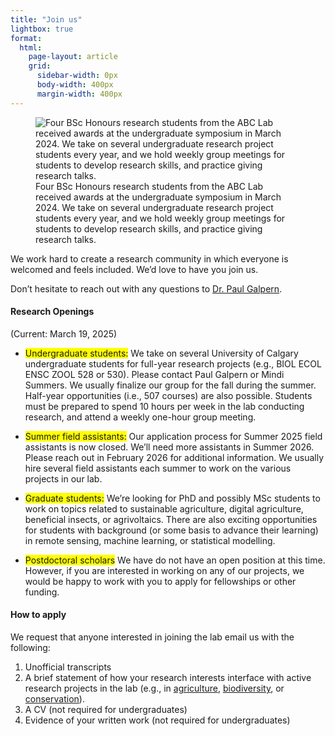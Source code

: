 ```yaml
---
title: "Join us"
lightbox: true
format:
  html:
    page-layout: article
    grid:
      sidebar-width: 0px
      body-width: 400px
      margin-width: 400px
---
```

::: {.column-margin}
![Four BSc Honours research students from the ABC Lab received awards at the undergraduate symposium in March 2024. We take on several undergraduate research project students every year, and we hold weekly group meetings for students to develop research skills, and practice giving research talks.](images/fig-undergrad-research.jpg)
:::

We work hard to create a research community in which everyone is welcomed and feels included.  We'd love to have you join us.

Don't hesitate to reach out with any questions to [Dr. Paul Galpern](pgalpern.qmd).


#### Research Openings
(Current: March 19, 2025)

* [Undergraduate students:]{style="background-color: #FFFF00;"} We take on several University of Calgary undergraduate students for full-year research projects (e.g., BIOL ECOL ENSC ZOOL 528 or 530). Please contact Paul Galpern or Mindi Summers. We usually finalize our group for the fall during the summer.  Half-year opportunities (i.e., 507 courses) are also possible. Students must be prepared to spend 10 hours per week in the lab conducting research, and attend a weekly one-hour group meeting.

* [Summer field assistants:]{style="background-color: #FFFF00;"} Our application process for Summer 2025 field assistants is now closed. We'll need more assistants in Summer 2026. Please reach out in February 2026 for additional information.  We usually hire several field assistants each summer to work on the various projects in our lab.

* [Graduate students:]{style="background-color: #FFFF00;"} We're looking for PhD and possibly MSc students to work on topics related to sustainable agriculture, digital agriculture, beneficial insects, or agrivoltaics.  There are also exciting opportunities for students with background (or some basis to advance their learning) in remote sensing, machine learning, or statistical modelling.

* [Postdoctoral scholars]{style="background-color: #FFFF00;"} We have do not have an open position at this time. However, if you are interested in working on any of our projects, we would be happy to work with you to apply for fellowships or other funding.

#### How to apply

We request that anyone interested in joining the lab email us with the following:

1. Unofficial transcripts
2. A brief statement of how your research interests interface with active research projects in the lab (e.g., in [agriculture](projects_agriculture.qmd), [biodiversity](projects_biodiversity.qmd), or [conservation](projects_conservation.qmd)).
3. A CV (not required for undergraduates)
4. Evidence of your written work (not required for undergraduates)



